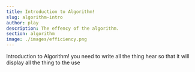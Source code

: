 ```yaml
---
title: Introduction to Algorithm!
slug: algorithm-intro
author: play
description: The effency of the algorithm.
section: algorithm
image: ./images/efficiency.png
---
```


Introduction to Algorithm! you need to write all the thing hear so that it will display all the thing to the use